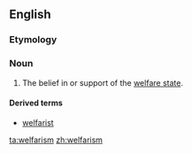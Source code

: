 ==English==

===Etymology===
{{suffix|welfare|ism|lang=en}}

===Noun===
{{en-noun|-}}

# {{context|rare|derisive|lang=en}} The belief in or support of the [[welfare state]].

====Derived terms====
* [[welfarist]]

[[ta:welfarism]]
[[zh:welfarism]]